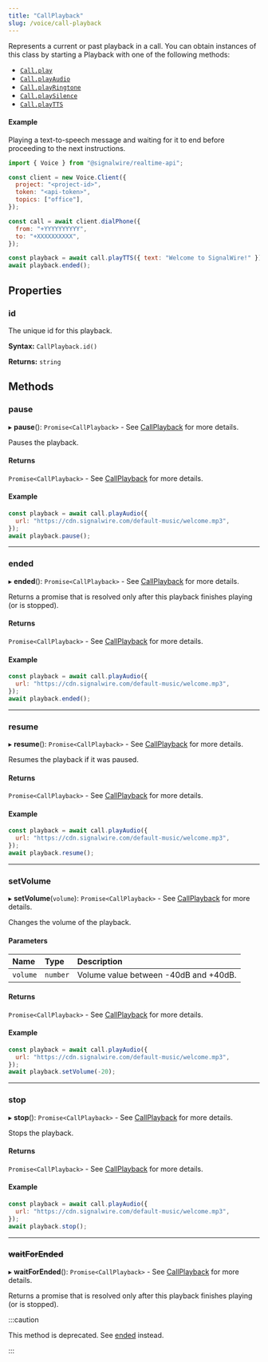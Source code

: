 ```yaml
---
title: "CallPlayback"
slug: /voice/call-playback
---
```


[callplayback-10]: ./callplayback.mdx
[link]: #ended
[voice-call]: ./voice-call.mdx#play
[voice-call-1]: ./voice-call.mdx#playaudio
[voice-call-2]: ./voice-call.mdx#playringtone
[voice-call-3]: ./voice-call.mdx#playsilence
[voice-call-4]: ./voice-call.mdx#playtts

Represents a current or past playback in a call. You can obtain instances of this class by starting a Playback with one of the following methods:

- [`Call.play`][voice-call]
- [`Call.playAudio`][voice-call-1]
- [`Call.playRingtone`][voice-call-2]
- [`Call.playSilence`][voice-call-3]
- [`Call.playTTS`][voice-call-4]

#### Example

Playing a text-to-speech message and waiting for it to end before proceeding to
the next instructions.

```js
import { Voice } from "@signalwire/realtime-api";

const client = new Voice.Client({
  project: "<project-id>",
  token: "<api-token>",
  topics: ["office"],
});

const call = await client.dialPhone({
  from: "+YYYYYYYYYY",
  to: "+XXXXXXXXXX",
});

const playback = await call.playTTS({ text: "Welcome to SignalWire!" });
await playback.ended();
```

## Properties

### id

The unique id for this playback.

**Syntax:** `CallPlayback.id()`

**Returns:** `string`

## Methods

### pause

▸ **pause**(): `Promise<CallPlayback>` - See [CallPlayback][callplayback-10] for more details.

Pauses the playback.

#### Returns

`Promise<CallPlayback>` - See [CallPlayback][callplayback-10] for more details.

#### Example

```js
const playback = await call.playAudio({
  url: "https://cdn.signalwire.com/default-music/welcome.mp3",
});
await playback.pause();
```

---

### ended

▸ **ended**(): `Promise<CallPlayback>` - See [CallPlayback][callplayback-10] for more details.

Returns a promise that is resolved only after this playback finishes playing (or is stopped).

#### Returns

`Promise<CallPlayback>` - See [CallPlayback][callplayback-10] for more details.

#### Example

```js
const playback = await call.playAudio({
  url: "https://cdn.signalwire.com/default-music/welcome.mp3",
});
await playback.ended();
```

---

### resume

▸ **resume**(): `Promise<CallPlayback>` - See [CallPlayback][callplayback-10] for more details.

Resumes the playback if it was paused.

#### Returns

`Promise<CallPlayback>` - See [CallPlayback][callplayback-10] for more details.

#### Example

```js
const playback = await call.playAudio({
  url: "https://cdn.signalwire.com/default-music/welcome.mp3",
});
await playback.resume();
```

---

### setVolume

▸ **setVolume**(`volume`): `Promise<CallPlayback>` - See [CallPlayback][callplayback-10] for more details.

Changes the volume of the playback.

#### Parameters

| Name     | Type     | Description                           |
|:---------|:---------|:--------------------------------------|
| `volume` | `number` | Volume value between -40dB and +40dB. |

#### Returns

`Promise<CallPlayback>` - See [CallPlayback][callplayback-10] for more details.

#### Example

```js
const playback = await call.playAudio({
  url: "https://cdn.signalwire.com/default-music/welcome.mp3",
});
await playback.setVolume(-20);
```

---

### stop

▸ **stop**(): `Promise<CallPlayback>` - See [CallPlayback][callplayback-10] for more details.

Stops the playback.

#### Returns

`Promise<CallPlayback>` - See [CallPlayback][callplayback-10] for more details.

#### Example

```js
const playback = await call.playAudio({
  url: "https://cdn.signalwire.com/default-music/welcome.mp3",
});
await playback.stop();
```

---

### ~~waitForEnded~~

▸ **waitForEnded**(): `Promise<CallPlayback>` - See [CallPlayback][callplayback-10] for more details.

Returns a promise that is resolved only after this playback finishes playing (or is stopped).

:::caution

This method is deprecated. See [ended][link] instead.

:::

